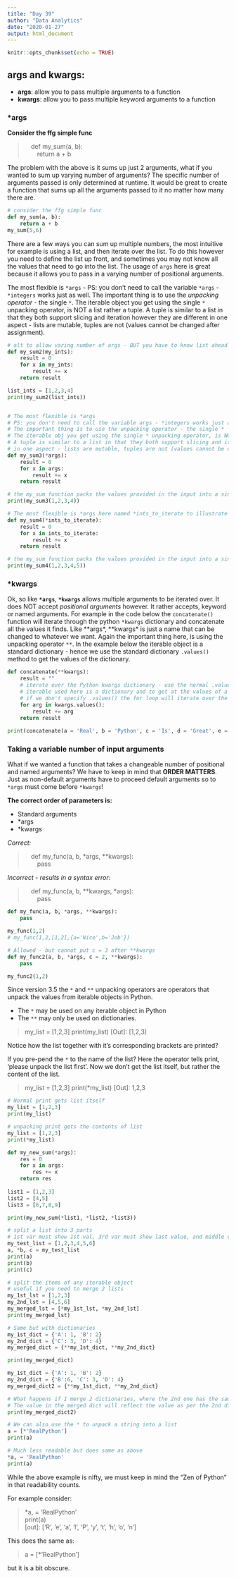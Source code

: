 ```yaml
---
title: "Day 39"
author: "Data Analytics"
date: "2020-01-27"
output: html_document
---
```


```r
knitr::opts_chunk$set(echo = TRUE)
```

## args and kwargs:
- **args**: allow you to pass multiple arguments to a function
- **kwargs**: allow you to pass multiple keyword arguments to a function

### *args

**Consider the ffg simple func**<br>

> &emsp;def my_sum(a, b):<br>
> &emsp;&emsp;return a + b<br>

The problem with the above is it sums up just 2 arguments, what if you wanted to sum up varying number of arguments? The specific number of arguments passed is only determined at runtime. It would be great to create a function that sums up all the arguments passed to it no matter how many there are.

```python
# consider the ffg simple func
def my_sum(a, b):
    return a + b
my_sum(5,6)

```

There are a few ways you can sum up multiple numbers, the most intuitive for example is using a list, and then iterate over the list. To do this however you need to define the list up front, and sometimes you may not know all the values that need to go into the list. The usage of `args` here is great because it allows you to pass in a varying number of positional arguments.  

The most flexible is `*args` - PS: you don't need to call the variable `*args` - `*integers` works just as well. The important thing is to use the *unpacking operator* - the single `*`. The iterable object you get using the single `*` unpacking operator, is NOT a list rather a tuple. A tuple is similar to a list in that they both support slicing and iteration however they are different in one aspect - lists are mutable, tuples are not (values cannot be changed after assignment).


```python
# alt to allow varing number of args - BUT you have to know list ahead of time
def my_sum2(my_ints):
    result = 0
    for x in my_ints:
        result += x
    return result

list_ints = [1,2,3,4]
print(my_sum2(list_ints))


# The most flexible is *args
# PS: you don't need to call the variable args - *integers works just as well
# The important thing is to use the unpacking operator - the single *
# The iterable obj you get using the single * unpacking operator, is NOT a list rather a tuple
# A tuple is similar to a list in that they both support slicing and iteration however they are different
# in one aspect - lists are mutable, tuples are not (values cannot be changed after assignment)
def my_sum3(*args):
    result = 0
    for x in args:
        result += x
    return result

# the my_sum function packs the values provided in the input into a single iterable object named args
print(my_sum3(1,2,3,4))

# The most flexible is *args here named *ints_to_iterate to illustrate point above
def my_sum4(*ints_to_iterate):
    result = 0
    for x in ints_to_iterate:
        result += x
    return result

# the my_sum function packs the values provided in the input into a single iterable object named ints_to_iterate
print(my_sum4(1,2,3,4,5))
```

### *kwargs

Ok, so like **`*args`**, **`*kwargs`** allows multiple arguments to be iterated over. It does NOT accept *positional arguments* however. It rather accepts, keyword or named arguments. For example in the code below the `concatenate()` function will iterate through the python `*kwargs` dictionary and concatenate all the values it finds. Like **args*, **kwargs* is just a name that can be changed to whatever we want. Again the important thing here, is using the unpacking operator `**`. In the example below the iterable object is a standard dictionary - hence we use the standard dictionary `.values()` method to get the values of the dictionary.

```python
def concatenate(**kwargs):
    result = ""
    # iterate over the Python kwargs dictionary - use the normal .values() since
    # iterable used here is a dictionary and to get at the values of a standard dict we use .values()
    # if we don't specify .values() the for loop will iterate over the keys
    for arg in kwargs.values():
        result += arg
    return result
    
print(concatenate(a = 'Real', b = 'Python', c = 'Is', d = 'Great', e = '!'))    
```

### Taking a variable number of input arguments
What if we wanted a function that takes a changeable number of positional and named arguments? We have to keep in mind that **ORDER MATTERS**. Just as non-default arguments have to proceed default arguments so to `*args` must come before `*kwargs`!

**The correct order of parameters is:**

- Standard arguments
- *args
- *kwargs

*Correct:*

> &emsp;def my_func(a, b, *args, **kwargs): <br>
> &emsp;&emsp;pass

*Incorrect - results in a syntax error:*

> &emsp;def my_func(a, b, **kwargs, *args): <br>
> &emsp;&emsp;pass

```python
def my_func(a, b, *args, **kwargs):
    pass

my_func(1,2)
# my_func(1,2,[1,2],{a='Nice',b='Job'})

# Allowed - but cannot put c = 3 after **kwargs
def my_func2(a, b, *args, c = 2, **kwargs):
    pass

my_func2(1,2)
```

Since version 3.5 the `*` and `**` unpacking operators are operators that unpack the values from iterable objects in Python.

- The `*` may be used on any iterable object in Python
- The `**` may only be used on dictionaries.

> my_list = [1,2,3]
> print(my_list)
> [Out]: [1,2,3]

Notice how the list together with it's corresponding brackets are printed?

If you pre-pend the `*` to the name of the list? Here the operator tells print, 'please unpack the list first'. Now we don't get the list itself, but rather the content of the list.

> my_list = [1,2,3]
> print(*my_list)
> [Out]: 1,2,3

```python
# Normal print gets list itself
my_list = [1,2,3]
print(my_list)

# unpacking print gets the contents of list
my_list = [1,2,3]
print(*my_list)

def my_new_sum(*args):
    res = 0
    for x in args:
        res += x
    return res
    
list1 = [1,2,3]
list2 = [4,5]
list3 = [6,7,8,9]

print(my_new_sum(*list1, *list2, *list3))

# split a list into 3 parts
# 1st var must show 1st val, 3rd var must show last value, and middle var the values between
my_test_list = [1,2,3,4,5,6]
a, *b, c = my_test_list
print(a)
print(b)
print(c)

# split the items of any iterable object
# useful if you need to merge 2 lists
my_1st_lst = [1,2,3]
my_2nd_lst = [4,5,6]
my_merged_lst = [*my_1st_lst, *my_2nd_lst]
print(my_merged_lst)

# Same but with dictionaries
my_1st_dict = {'A': 1, 'B': 2}
my_2nd_dict = {'C': 3, 'D': 4}
my_merged_dict = {**my_1st_dict, **my_2nd_dict}

print(my_merged_dict)

my_1st_dict = {'A': 1, 'B': 2}
my_2nd_dict = {'B':6, 'C': 3, 'D': 4}
my_merged_dict2 = {**my_1st_dict, **my_2nd_dict}

# What happens if I merge 2 dictionaries, where the 2nd one has the same key as the first
# The value in the merged dict will reflect the value as per the 2nd dictionary
print(my_merged_dict2)

# We can also use the * to unpack a string into a list
a = [*'RealPython']
print(a)

# Much less readable but does same as above
*a, = 'RealPython'
print(a)
```

While the above example is nifty, we must keep in mind the "Zen of Python" in that readability counts.

For example consider:

> *a, = 'RealPython'<br>
> print(a)<br>
> [out]: ['R', 'e', 'a', 'l', 'P', 'y', 't', 'h', 'o', 'n']<br>

This does the same as:

> a = [*'RealPython'] 
 
but it is a bit obscure.


```python

```

```python

```

```python

```